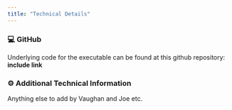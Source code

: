 ```yaml
---
title: "Technical Details"
---
```


### 💻 GitHub

Underlying code for the executable can be found at this github repository: **include link**

### ⚙️ Additional Technical Information

Anything else to add by Vaughan and Joe etc.
